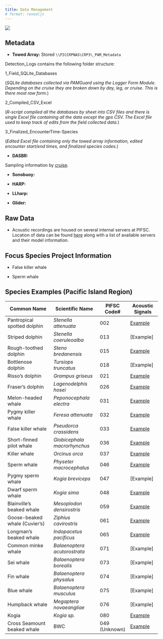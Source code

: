 ```yaml
---
title: Data Management
# format: revealjs
---
```


![](images/Wave_wWhales_v4.png)

## Metadata

-   **Towed Array:** Stored `\\PICCRPNAS\CRP3\_PAM_Metadata`

Detection_Logs contains the following folder structure:

1_Field_SQLite_Databases

(*SQLite databases collected via PAMGuard using the Logger Form Module. Depending on the cruise they are broken down by day, leg, or cruise. This is there most raw form.*)

2_Compiled_CSV_Excel

(*R-script compiled all the databases by sheet into CSV files and there is single Excel file containing all the data except the gps CSV. The Excel file used to keep track of edits from the field collected data.*)

3_Finalized_EncounterTime-Species

(*Edited Excel file containing only the towed array information, edited encounter start/end times, and finalized species codes.*)

-   **DASBR:**

Sampling information by [cruise](DASBR_Sampling.qmd).

-   **Sonobuoy:**

-   **HARP:**

-   **LLharp:**

-   **Glider:**

## Raw Data

-   Acoustic recordings are housed on several internal servers at PIFSC. Location of data can be found [here](https://docs.google.com/spreadsheets/d/12dkFpM7FA4qUG-K3MNQCJFebb_e-9eTtFJ_p4G_hbAs/edit?usp=sharing) along with a list of available servers and their model information.

## Focus Species Project Information

-   False killer whale

-   Sperm whale

## Species Examples (Pacific Island Region)

| Common Name                   | Scientific Name              | PIFSC Code#   | Acoustic Signals  |
|-------------------------------|------------------------------|---------------|-------------------|
| Pantropical spotted dolphin   | *Stenella attenuata*         | 002           | [Example](002.qmd)|
| Striped dolphin               | *Stenella coeruleoalba*      | 013           | [Example]       |
| Rough-toothed dolphin         | *Steno bredanensis*          | 015           | [Example](015.qmd)|
| Bottlenose dolphin            | *Tursiops truncatus*         | 018           | [Example]       |
| Risso's dolphin               | *Grampus griseus*            | 021           | [Example](021.qmd)|
| Fraser's dolphin              | *Lagenodelphis hosei*        | 026           | [Example](026.qmd)|
| Melon-headed whale            | *Peponocephala electra*      | 031           | [Example](031.qmd)|
| Pygmy killer whale            | *Feresa attenuata*           | 032           | [Example](032.qmd)|
| False killer whale            | *Pseudorca crassidens*       | 033           | [Example](033.qmd)|
| Short-finned pilot whale      | *Globicephala macrorhynchus* | 036           | [Example](036.qmd)|
| Killer whale                  | *Orcinus orca*               | 037           | [Example](037.qmd)|
| Sperm whale                   | *Physeter macrocephalus*     | 046           | [Example](046.qmd)|
| Pygmy sperm whale             | *Kogia breviceps*            | 047           | [Example]       |
| Dwarf sperm whale             | *Kogia sima*                 | 048           | [Example](048.qmd)|
| Blainville's beaked whale     | *Mesoplodon densirostris*    | 059           | [Example](059.qmd)|
| Goose-beaked whale (Cuvier's) | *Ziphius cavirostris*        | 061           | [Example](061.qmd)|
| Longman's beaked whale        | *Indopacetus pacificus*      | 065           | [Example](065.qmd)|
| Common minke whale            | *Balaenoptera acutorostrata* | 071           | [Example]       |
| Sei whale                     | *Balaenoptera borealis*      | 073           | [Example]       |
| Fin whale                     | *Balaenoptera physalus*      | 074           | [Example]       |
| Blue whale                    | *Balaenoptera musculus*      | 075           | [Example]       |
| Humpback whale                | *Megaptera novaeangliae*     | 076           | [Example]       |
| Kogia                         | *Kogia sp.*                  | 080           | [Example](080.qmd)|
| Cross Seamount beaked whale   | BWC                          | 049 (Unknown) | [Example](049.qmd)|
